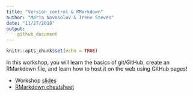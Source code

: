```yaml
---
title: "Version control & RMarkdown"
author: "Maria Novosolov & Irene Steves"
date: "11/27/2018"
output: 
    github_document
---
```


```r
knitr::opts_chunk$set(echo = TRUE)
```

In this workshop, you will learn the basics of git/GitHub, create an RMarkdown file, and learn how to host it on the web using GitHub pages!

- Workshop [slides](https://ecodatasci-tlv.github.io/git-rmd/pres.html)  
- [RMarkdown cheatsheet](https://www.rstudio.com/wp-content/uploads/2016/03/rmarkdown-cheatsheet-2.0.pdf)
